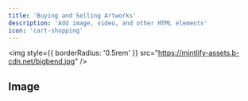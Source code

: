 ```yaml
---
title: 'Buying and Selling Artworks'
description: 'Add image, video, and other HTML elements'
icon: 'cart-shopping'
---
```


<img
  style={{ borderRadius: '0.5rem' }}
  src="https://mintlify-assets.b-cdn.net/bigbend.jpg"
/>

## Image